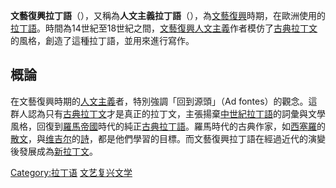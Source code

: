 '''文藝復興拉丁語'''（{{lang-en|Renaissance Latin}}），又稱為'''人文主義拉丁語'''（{{lang-fr|Latin humaniste}}），為[[文藝復興|文藝復興]]時期，在歐洲使用的[[拉丁語|拉丁語]]。時間為14世紀至18世紀之間，[[文藝復興人文主義|文藝復興人文主義]]作者模仿了[[古典拉丁文|古典拉丁文]]的風格，創造了這種拉丁語，並用來進行寫作。

==概論==
在文藝復興時期的[[人文主義|人文主義]]者，特別強調「回到源頭」（Ad fontes）的觀念。這群人認為只有[[古典拉丁文|古典拉丁文]]才是真正的拉丁文，主張揚棄[[中世紀拉丁語|中世紀拉丁語]]的詞彙與文學風格，回復到[[羅馬帝國|羅馬帝國]]時代的純正[[古典拉丁語|古典拉丁語]]。羅馬時代的古典作家，如[[西塞羅|西塞羅]]的[[散文|散文]]，與[[维吉尔|维吉尔]]的[[詩|詩]]，都是他們學習的目標。而文藝復興拉丁語在經過近代的演變後發展成為[[新拉丁文|新拉丁文]]。

{{Latin periods}}

[[Category:拉丁语|Category:拉丁语]]
[[Category:文艺复兴文学|]]